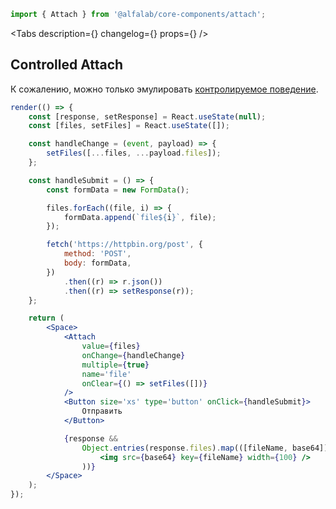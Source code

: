 

<Meta title=' Components/Forms/File Upload/Attach' component={Attach} />

<!-- Canvas -->

<Story name='Attach'>
    <Attach
        size={select('size', ['xxs', 'xs', 's', 'm', 'l'], 's')}
        buttonContent={text('buttonContent', undefined)}
        disabled={boolean('disabled', false)}
        maxFilenameLength={number('maxFilenameLength', undefined)}
        multiple={boolean('multiple', false)}
        noFileText={text('noFileText', undefined)}
        progressBarPercent={number('progressBarPercent', undefined)}
    />
</Story>

<!-- Docs -->

<ComponentHeader
    name='Attach'
    version={version}
    package='@alfalab/core-components/attach'
    design='https://www.figma.com/file/cdNnkh2QdxuvYLrBm4cubM/Web-%3A%3A-Core-Default-Components?node-id=8960%3A60748'
/>

```jsx
import { Attach } from '@alfalab/core-components/attach';
```

<Tabs description={<Description />} changelog={<Changelog />} props={<ArgsTable of={AttachTS} />} />

## Controlled Attach

К сожалению, можно только эмулировать [контролируемое поведение](https://ru.reactjs.org/docs/uncontrolled-components.html#the-file-input-tag).

```jsx live
render(() => {
    const [response, setResponse] = React.useState(null);
    const [files, setFiles] = React.useState([]);

    const handleChange = (event, payload) => {
        setFiles([...files, ...payload.files]);
    };

    const handleSubmit = () => {
        const formData = new FormData();

        files.forEach((file, i) => {
            formData.append(`file${i}`, file);
        });

        fetch('https://httpbin.org/post', {
            method: 'POST',
            body: formData,
        })
            .then((r) => r.json())
            .then((r) => setResponse(r));
    };

    return (
        <Space>
            <Attach
                value={files}
                onChange={handleChange}
                multiple={true}
                name='file'
                onClear={() => setFiles([])}
            />
            <Button size='xs' type='button' onClick={handleSubmit}>
                Отправить
            </Button>

            {response &&
                Object.entries(response.files).map(([fileName, base64]) => (
                    <img src={base64} key={fileName} width={100} />
                ))}
        </Space>
    );
});
```
